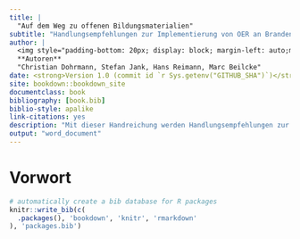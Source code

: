 ```yaml
---
title: |
  "Auf dem Weg zu offenen Bildungsmaterialien"
subtitle: "Handlungsempfehlungen zur Implementierung von OER an Brandenburger Hochschulen"
author: |
  <img style="padding-bottom: 20px; display: block; margin-left: auto;margin-right: auto;" src="images/Header-BrandenbOERg.jpg" width="100%"></a>
  **Autoren**
  "Christian Dohrmann, Stefan Jank, Hans Reimann, Marc Beilcke"
date: <strong>Version 1.0 (commit id `r Sys.getenv("GITHUB_SHA")`)</strong> vom "`r Sys.Date()`"<hr>
site: bookdown::bookdown_site
documentclass: book
bibliography: [book.bib]
biblio-style: apalike
link-citations: yes
description: "Mit dieser Handreichung werden Handlungsempfehlungen zur Verankerung von OER an Brandenburger Hochschulen gegeben."
output: "word_document"
---
```


# Vorwort


```r
# automatically create a bib database for R packages
knitr::write_bib(c(
  .packages(), 'bookdown', 'knitr', 'rmarkdown'
), 'packages.bib')
```
